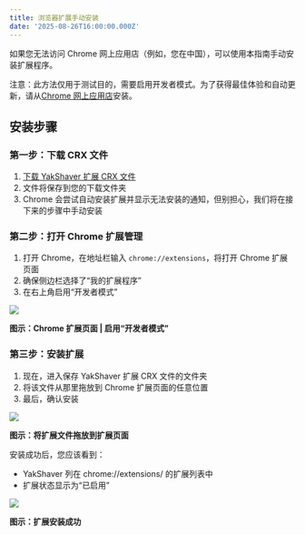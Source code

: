 ```yaml
---
title: 浏览器扩展手动安装
date: '2025-08-26T16:00:00.000Z'
---
```


如果您无法访问 Chrome 网上应用店（例如，您在中国），可以使用本指南手动安装扩展程序。

注意：此方法仅用于测试目的，需要启用开发者模式。为了获得最佳体验和自动更新，请从[Chrome 网上应用店](https://chromewebstore.google.com/detail/yakshaver/glcoihkbmomiblcbpnlkafcipcfnikjc)安装。

## 安装步骤

### 第一步：下载 CRX 文件

1. [下载 YakShaver 扩展 CRX 文件](https://yakshaver.ai/TryItNow/yakshaver-extension.crx)
2. 文件将保存到您的下载文件夹
3. Chrome 会尝试自动安装扩展并显示无法安装的通知，但别担心，我们将在接下来的步骤中手动安装

### 第二步：打开 Chrome 扩展管理

1. 打开 Chrome，在地址栏输入 `chrome://extensions`，将打开 Chrome 扩展页面
2. 确保侧边栏选择了“我的扩展程序”
3. 在右上角启用“开发者模式”

![](/YakShaver/Docs/extension-dev-mode-v2.png)

**图示：Chrome 扩展页面 | 启用“开发者模式”**

### 第三步：安装扩展

1. 现在，进入保存 YakShaver 扩展 CRX 文件的文件夹
2. 将该文件从那里拖放到 Chrome 扩展页面的任意位置
3. 最后，确认安装

![](/YakShaver/Docs/extension-drag-drop.png)

**图示：将扩展文件拖放到扩展页面**

安装成功后，您应该看到：

* YakShaver 列在 chrome://extensions/ 的扩展列表中
* 扩展状态显示为“已启用”

![](/YakShaver/Docs/extension-success-install.png)

**图示：扩展安装成功**